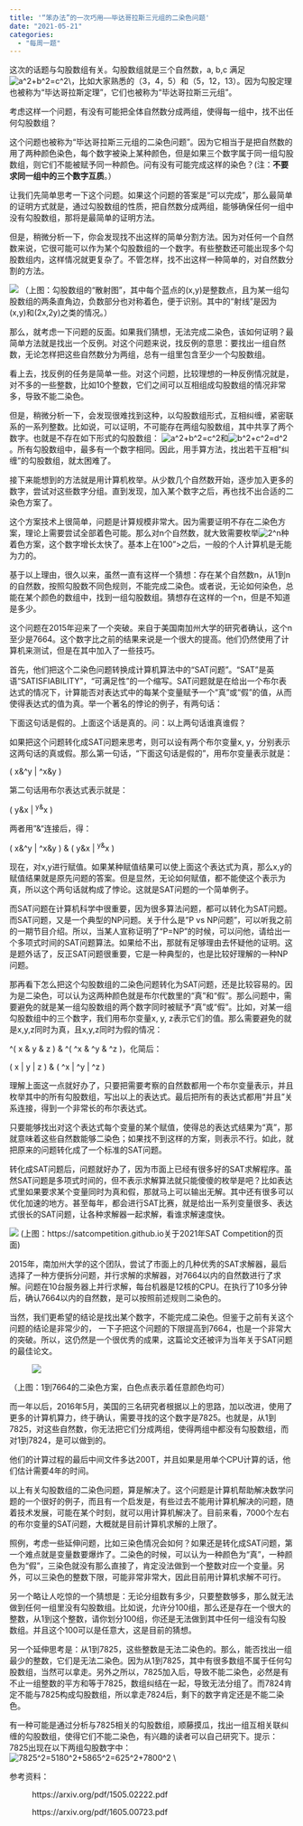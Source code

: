 ```yaml
---
title: '“笨办法”的一次巧用——毕达哥拉斯三元组的二染色问题'
date: "2021-05-21"
categories:
  - "每周一题"
---
```


这次的话题与勾股数组有关。勾股数组就是三个自然数，a, b,c 满足<img src="" alt="a^2+b^2=c^2\">，比如大家熟悉的（3，4，5）和（5，12，13）。因为勾股定理也被称为“毕达哥拉斯定理”，它们也被称为“毕达哥拉斯三元组”。

考虑这样一个问题，有没有可能把全体自然数分成两组，使得每一组中，找不出任何勾股数组？

这个问题也被称为“毕达哥拉斯三元组的二染色问题”。因为它相当于是把自然数的用了两种颜色染色，每个数字被染上某种颜色，但是如果三个数字属于同一组勾股数组，则它们不能被赋予同一种颜色。问有没有可能完成这样的染色？(注：**不要求同一组中的三个数字互质**。）

让我们先简单思考一下这个问题。如果这个问题的答案是“可以完成”，那么最简单的证明方式就是，通过勾股数组的性质，把自然数分成两组，能够确保任何一组中没有勾股数组，那将是最简单的证明方法。

但是，稍微分析一下，你会发现找不出这样的简单分割方法。因为对任何一个自然数来说，它很可能可以作为某个勾股数组的一个数字。有些整数还可能出现多个勾股数组内，这样情况就更复杂了。不管怎样，找不出这样一种简单的，对自然数分割的方法。

![](https://pic3.zhimg.com/80/v2-b43b0ea988eaefccba3a70a5b6990086_720w.jpg) （上图：勾股数组的“散射图”，其中每个蓝点的(x,y)是整数点，且为某一组勾股数组的两条直角边，负数部分也对称着色，便于识别。其中的“射线”是因为(x,y)和(2x,2y)之类的情况。）

那么，就考虑一下问题的反面。如果我们猜想，无法完成二染色，该如何证明？最简单方法就是找出一个反例。对这个问题来说，找反例的意思：要找出一组自然数，无论怎样把这些自然数分为两组，总有一组里包含至少一个勾股数组。

看上去，找反例的任务是简单一些。对这个问题，比较理想的一种反例情况就是，对不多的一些整数，比如10个整数，它们之间可以互相组成勾股数组的情况非常多，导致不能二染色。

但是，稍微分析一下，会发现很难找到这种，以勾股数组形式，互相纠缠，紧密联系的一系列整数。比如说，可以证明，不可能存在两组勾股数组，其中共享了两个数字。也就是不存在如下形式的勾股数组： <img src="" alt="a^2+b^2=c^2">和<img src="" alt="b^2+c^2=d^2">。所有勾股数组中，最多有一个数字相同。因此，用手算方法，找出若干互相“纠缠”的勾股数组，就太困难了。

接下来能想到的方法就是用计算机枚举。从少数几个自然数开始，逐步加入更多的数字，尝试对这些数字分组。直到发现，加入某个数字之后，再也找不出合适的二染色方案了。

这个方案技术上很简单，问题是计算规模非常大。因为需要证明不存在二染色方案，理论上需要尝试全部着色可能。那么对n个自然数，就大致需要枚举<img src="" alt="2^n">种着色方案，这个数字增长太快了。基本上在<img src="">100">之后，一般的个人计算机是无能为力的。

基于以上理由，很久以来，虽然一直有这样一个猜想：存在某个自然数n，从1到n的自然数，按照勾股数不同色规则，不能完成二染色。或者说，无论如何染色，总能在某个颜色的数组中，找到一组勾股数组。猜想存在这样的一个n，但是不知道是多少。

这个问题在2015年迎来了一个突破。来自于美国南加州大学的研究者确认，这个n至少是7664。这个数字比之前的结果来说是一个很大的提高。他们仍然使用了计算机来测试，但是在其中加入了一些技巧。

首先，他们把这个二染色问题转换成计算机算法中的“SAT问题”。“SAT”是英语“SATISFIABILITY”，“可满足性”的一个缩写。SAT问题就是在给出一个布尔表达式的情况下，计算能否对表达式中的每某个变量赋予一个“真”或“假”的值，从而使得表达式的值为真。举一个著名的悖论的例子，有两句话：

下面这句话是假的。上面这个话是真的。问：以上两句话谁真谁假？</pre>

如果把这个问题转化成SAT问题来思考，则可以设有两个布尔变量x, y，分别表示这两句话的真或假。那么第一句话，“下面这句话是假的”，用布尔变量表示就是：

( x&^y | ^x&y )

第二句话用布尔表达式表示就是：

( y&x | ^y&^x )

两者用"&"连接后，得：

( x&^y | ^x&y ) & ( y&x | ^y&^x )

现在，对x,y进行赋值。如果某种赋值结果可以使上面这个表达式为真，那么x,y的赋值结果就是原先问题的答案。但是显然，无论如何赋值，都不能使这个表示为真，所以这个两句话就构成了悖论。这就是SAT问题的一个简单例子。

而SAT问题在计算机科学中很重要，因为很多算法问题，都可以转化为SAT问题。而SAT问题，又是一个典型的NP问题。关于什么是"P vs NP问题"，可以听我之前的一期节目介绍。所以，当某人宣称证明了“P=NP”的时候，可以问他，请给出一个多项式时间的SAT问题算法。如果给不出，那就有足够理由去怀疑他的证明。这是题外话了，反正SAT问题很重要，它是一种典型的，也是比较好理解的一种NP问题。

那再看下怎么把这个勾股数组的二染色问题转化为SAT问题，还是比较容易的。因为是二染色，可以认为这两种颜色就是布尔代数里的“真”和“假”。那么问题中，需要避免的就是某一组勾股数组的两个数字同时被赋予“真”或“假”。比如，对某一组勾股数组中的三个数字，我们用布尔变量x, y, z表示它们的值。那么需要避免的就是x,y,z同时为真，且x,y,z同时为假的情况：

^( x & y & z ) & ^( ^x & ^y & ^z )，化简后：

( x | y | z ) & ( ^x | ^y | ^z )

理解上面这一点就好办了，只要把需要考察的自然数都用一个布尔变量表示，并且枚举其中的所有勾股数组，写出以上的表达式。最后把所有的表达式都用“并且”关系连接，得到一个非常长的布尔表达式。

只要能够找出对这个表达式每个变量的某个赋值，使得总的表达式结果为“真”，那就意味着这些自然数能够二染色；如果找不到这样的方案，则表示不行。如此，就把原来的问题转化成了一个标准的SAT问题。

转化成SAT问题后，问题就好办了，因为市面上已经有很多好的SAT求解程序。虽然SAT问题是多项式时间的，但不表示求解算法就只能傻傻的枚举是吧？比如表达式里如果要求某个变量同时为真和假，那就马上可以输出无解。其中还有很多可以优化加速的地方。甚至每年，都会进行SAT比赛，就是给出一系列变量很多、表达式很长的SAT问题，让各种求解器一起求解，看谁求解速度快。

![](https://files.mdnice.com/user/5405/1f71844a-8da3-497b-811b-9b2817a2fee0.png) (上图：https://satcompetition.github.io关于2021年SAT Competition的页面)

2015年，南加州大学的这个团队，尝试了市面上的几种优秀的SAT求解器，最后选择了一种方便拆分问题，并行求解的求解器，对7664以内的自然数进行了求解。问题在10台服务器上并行求解，每台机器是12核的CPU。在执行了10多分钟后，确认7664以内的自然数，是可以按照前述规则二染色的。

当然，我们更希望的结论是找出某个数字，不能完成二染色。但鉴于之前有关这个问题的结论是非常少的， 一下子把这个问题的下限提高到7664，也是一个非常大的突破。所以，这仍然是一个很优秀的成果，这篇论文还被评为当年关于SAT问题的最佳论文。

<figure class="wp-block-image">![](https://pic4.zhimg.com/80/v2-160742b35d026a0dda64bf3b3b85d4e3_720w.jpg)</figure>

（上图：1到7664的二染色方案，白色点表示着任意颜色均可）

而一年以后，2016年5月，美国的三名研究者根据以上的思路，加以改进，使用了更多的计算机算力，终于确认，需要寻找的这个数字是7825。也就是，从1到7825，对这些自然数，你无法把它们分成两组，使得两组中都没有勾股数组，而对1到7824，是可以做到的。

他们的计算过程的最后中间文件多达200T，并且如果是用单个CPU计算的话，他们估计需要4年的时间。

以上有关勾股数组的二染色问题，算是解决了。这个问题是计算机帮助解决数学问题的一个很好的例子，而且有一个启发是，有些过去不能用计算机解决的问题，随着技术发展，可能在某个时刻，就可以用计算机解决了。目前来看，7000个左右的布尔变量的SAT问题，大概就是目前计算机求解的上限了。

照例，考虑一些延伸问题，比如三染色情况会如何？如果还是转化成SAT问题，第一个难点就是变量数要爆炸了。二染色的时候，可以认为一种颜色为“真”，一种颜色为“假”，三染色就没有那么直接了，肯定没法做到一个整数对应一个变量。另外，可以三染色的整数下限，可能非常非常大，因此目前用计算机求解不可行。

另一个略让人吃惊的一个猜想是：无论分组数有多少，只要整数够多，那么就无法做到任何一组里没有勾股数组。比如说，允许分100组，那么还是存在一个很大的整数，从1到这个整数，请你划分100组，你还是无法做到其中任何一组没有勾股数组。并且这个100可以是任意大，这是目前的猜想。

另一个延伸思考是：从1到7825，这些整数是无法二染色的。那么，能否找出一组最少的整数，它们是无法二染色。因为从1到7825，其中有很多数组不属于任何勾股数组，当然可以拿走。另外之所以，7825加入后，导致不能二染色，必然是有不止一组整数的平方和等于7825，数组纠结在一起，导致无法分组了。而7824肯定不能与7825构成勾股数组，所以拿走7824后，剩下的数字肯定还是不能二染色。

有一种可能是通过分析与7825相关的勾股数组，顺藤摸瓜，找出一组互相关联纠缠的勾股数组，使得它们不能二染色，有兴趣的读者可以自己研究下。提示：7825出现在以下两组勾股数字中：<img src="" alt="7825^2=5180^2+5865^2=625^2+7800^2
\">

参考资料：

<figure class="wp-block-embed is-type-rich is-provider-embed wp-block-embed-embed"><div class="wp-block-embed__wrapper">
https://arxiv.org/pdf/1505.02222.pdf
</figure>

<figure class="wp-block-embed is-type-rich is-provider-embed wp-block-embed-embed"><div class="wp-block-embed__wrapper">
https://arxiv.org/pdf/1605.00723.pdf
</figure>